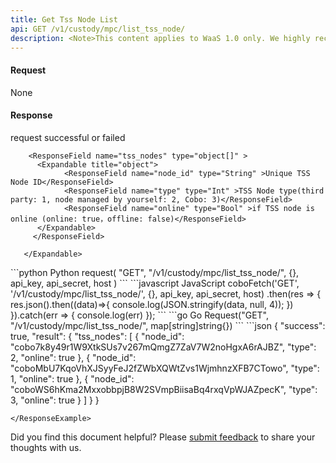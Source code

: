 ```yaml
---
title: Get Tss Node List
api: GET /v1/custody/mpc/list_tss_node/
description: <Note>This content applies to WaaS 1.0 only. We highly recommend that you upgrade to [WaaS 2.0](/v2/guides/overview/introduction).</Note> This endpoint returns a JSON response containing a list of TSS nodes that configured on the Custody MPC Setting page. The response includes node id, node type and if the node is online.
---
```


#### Request

None

#### Response
<ResponseField name="success" type="bool">request successful or failed</ResponseField>
   <ResponseField name="result" type="object">
      <Expandable title="object">

        <ResponseField name="tss_nodes" type="object[]" >
          <Expandable title="object">
                <ResponseField name="node_id" type="String" >Unique TSS Node ID</ResponseField>
                <ResponseField name="type" type="Int" >TSS Node type(third party: 1, node managed by yourself: 2, Cobo: 3)</ResponseField>
                <ResponseField name="online" type="Bool" >if TSS node is online (online: true，offline: false)</ResponseField>
          </Expandable>
         </ResponseField>

       </Expandable>
</ResponseField>

<RequestExample>
```python Python
request(
    "GET",
    "/v1/custody/mpc/list_tss_node/",
    {},
    api_key, api_secret, host
)
```
```javascript JavaScript
coboFetch('GET', '/v1/custody/mpc/list_tss_node/', {}, api_key, api_secret, host)
    .then(res => {
        res.json().then((data)=>{
            console.log(JSON.stringify(data, null, 4));
        })
    }).catch(err => {
        console.log(err)
    });
```
```go Go
Request("GET", "/v1/custody/mpc/list_tss_node/", map[string]string{})
```
</RequestExample>

<ResponseExample>
```json
{
  "success": true,
  "result": {
    "tss_nodes": [
      {
        "node_id": "cobo7k8y49r1W9XtkSUs7v267mQmgZ7ZaV7W2noHgxA6rAJBZ",
        "type": 2,
        "online": true
      },
      {
        "node_id": "coboMbU7KqoVhXJSyyFeJ2fZWbXQWtZvs1WjmhnzXFB7CTowo",
        "type": 1,
        "online": true
      },
      {
        "node_id": "coboWS6hKma2MxxobbpjB8W2SVmpBiisaBq4rxqVpWJAZpecK",
        "type": 3,
        "online": true
      }
    ]
  }
}

```
</ResponseExample>
```

<Tip>Did you find this document helpful? Please [submit feedback](https://forms.zohopublic.com/cobo/form/DocumentFeedbackForm/formperma/QvLOhxJv1_JMsJ-1dleZ8Itb_7rzN-LtgvsDdxosoVI) to share your thoughts with us.</Tip>